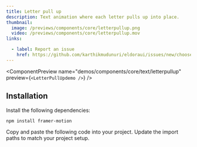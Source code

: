```yaml
---
title: Letter pull up
description: Text animation where each letter pulls up into place.
thumbnail:
  image: /previews/components/core/letterpullup.png
  video: /previews/components/core/letterpullup.mov
links:

  - label: Report an issue
    href: https://github.com/karthikmudunuri/eldoraui/issues/new/choose
---
```


<ComponentPreview
  name="demos/components/core/text/letterpullup"
  preview={`<LetterPullUpdemo />`}
/>

## Installation

<Steps>
  <Step>Install the following dependencies:</Step>

```bash
npm install framer-motion
```

  <Step>Copy and paste the following code into your project.</Step>
  <ComponentSource name="components/core/default/pullup" />
  <Step>Update the import paths to match your project setup.</Step>
</Steps>
